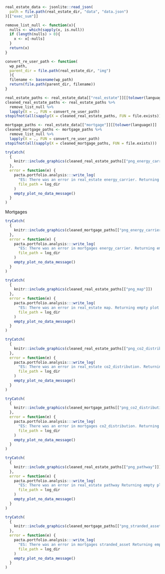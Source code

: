 ```{=latex}
\section{Real Estate \& Mortgage Results}

The Real Estate and Mortgage section allows financial institutions to measure the alignment of their Swiss real estate and mortgage portfolio with the climate target of the Swiss building sector to reach net-zero emissions in 2050. Therefore, the PACTA test assesses the CO~2~ emissions of your real estate and mortgage investments.<br/>
Emissions from the Swiss building stock currently account for just over a quarter of Switzerland's total CO~2~ emissions. New buildings are largely equipped with renewable heating systems today. By 2020, CO~2~ emissions from buildings as a whole should have fallen by at least 40% below 1990 levels - this target has been missed. In order to achieve the net zero target declared by the Federal Council in 2050, Switzerland's building stock must reduce its CO~2~ emissions more rapidly in the future, in particular by renovating existing buildings. ([Link](https://www.bafu.admin.ch/bafu/en/home/topics/climate/info-specialists/emission-reduction/reduction-targets/2050-target/climate-strategy-2050.html))

% FIXME: fix link
```

```r
real_estate_data <- jsonlite::read_json(
  path = file.path(real_estate_dir, "data", "data.json")
)[["exec_sum"]]

remove_list_null <- function(x){
  nulls <- which(sapply(x, is.null))
  if (length(nulls) > 0){
    x <- x[-nulls]
  }
  return(x)
}

convert_re_user_path <- function(
  wp_path,
  parent_dir = file.path(real_estate_dir, "img")
  ){
  filename <- basename(wp_path)
  return(file.path(parent_dir, filename))
}

real_estate_paths <- real_estate_data[["real_estate"]][[tolower(language)]]
cleaned_real_estate_paths <- real_estate_paths %>%
  remove_list_null %>%
  lapply(X = ., FUN = convert_re_user_path)
stopifnot(all(sapply(X = cleaned_real_estate_paths, FUN = file.exists)))

mortgage_paths <- real_estate_data[["mortgage"]][[tolower(language)]]
cleaned_mortgage_paths <- mortgage_paths %>%
  remove_list_null %>%
  lapply(X = ., FUN = convert_re_user_path)
stopifnot(all(sapply(X = cleaned_mortgage_paths, FUN = file.exists)))
```

```{=latex}
\begin{esbox}{Current Status}

\begin{minipage}[t]{0.5\textwidth}
Shares of energy sources compared to all participants 

Directly held buildings
```

```r
tryCatch(
  {
    knitr::include_graphics(cleaned_real_estate_paths[["png_energy_carrier"]])
  },
  error = function(e) {
    pacta.portfolio.analysis:::write_log(
      "ES: There was an error in real_estate energy_carrier. Returning empty plot object.\n",
      file_path = log_dir
    )
    empty_plot_no_data_message()
  }
)
```

Mortgages 

```r
tryCatch(
  {
    knitr::include_graphics(cleaned_mortgage_paths[["png_energy_carrier"]])
  },
  error = function(e) {
    pacta.portfolio.analysis:::write_log(
      "ES: There was an error in mortgages energy_carrier. Returning empty plot object.\n",
      file_path = log_dir
    )
    empty_plot_no_data_message()
  }
)
```

```{=latex}
\end{minipage}%
\begin{minipage}[t]{0.5\textwidth}

Geographical distribution of directly held buildings by use 

\hfill\exposureImage
```


```r
tryCatch(
  {
    knitr::include_graphics(cleaned_real_estate_paths[["png_map"]])
  },
  error = function(e) {
    pacta.portfolio.analysis:::write_log(
      "ES: There was an error in real_estate map. Returning empty plot object.\n",
      file_path = log_dir
    )
    empty_plot_no_data_message()
  }
)
```

```{=latex}
Link für Hinweise auf mögliche physische Klimarisiken: 

\href{Natural Hazards}{\url{https://map.geo.admin.ch/?topic=bafu&lang=en&bgLayer=ch.swisstopo.pixelkarte-grau&catalogNodes=825,826,843,849,851,1505}}

\end{minipage}%

\begin{minipage}[t]{0.5\textwidth}
Distribution of the average CO\textsubscript{2} intensity of your real estate portfolio (directly held buildings) compared to peers. 

```


```r
tryCatch(
  {
    knitr::include_graphics(cleaned_real_estate_paths[["png_co2_distribution"]])
  },
  error = function(e) {
    pacta.portfolio.analysis:::write_log(
      "ES: There was an error in real_estate co2_distribution. Returning empty plot object.\n",
      file_path = log_dir
    )
    empty_plot_no_data_message()
  }
)
```

```{=latex}
\end{minipage}%
\begin{minipage}[t]{0.5\textwidth}

Distribution of the mean CO\textsubscript{2} intensity of your mortgage portfolio compared to peers. 
\hfill\alignmentImage
```


```r
tryCatch(
  {
    knitr::include_graphics(cleaned_mortgage_paths[["png_co2_distribution"]])
  },
  error = function(e) {
    pacta.portfolio.analysis:::write_log(
      "ES: There was an error in mortgages co2_distribution. Returning empty plot object.\n",
      file_path = log_dir
    )
    empty_plot_no_data_message()
  }
)
```

```{=latex}
\end{minipage}%
\end{esbox}%



\begin{esbox}{Future Status}

\begin{minipage}[t]{0.5\textwidth}
\textbf{Reduction path} of all directly held buildings with the submitted refurbishment plans. 

```

```r
tryCatch(
  {
    knitr::include_graphics(cleaned_real_estate_paths[["png_pathway"]])
  },
  error = function(e) {
    pacta.portfolio.analysis:::write_log(
      "ES: There was an error in real_estate pathway Returning empty plot object.\n",
      file_path = log_dir
    )
    empty_plot_no_data_message()
  }
)
```

```{=latex}
\end{minipage}%
\begin{minipage}[t]{0.5\textwidth}

\textbf{Proportion} of their mortgages that are above or below the reduction path for net zero by 2050
\hfill\alignmentImage
```

```r
tryCatch(
  {
    knitr::include_graphics(cleaned_mortgage_paths[["png_stranded_asset"]])
  },
  error = function(e) {
    pacta.portfolio.analysis:::write_log(
      "ES: There was an error in mortgages stranded_asset Returning empty plot object.\n",
      file_path = log_dir
    )
    empty_plot_no_data_message()
  }
)
```

```{=latex}
\end{minipage}%
\end{esbox}%
```


\newpage
